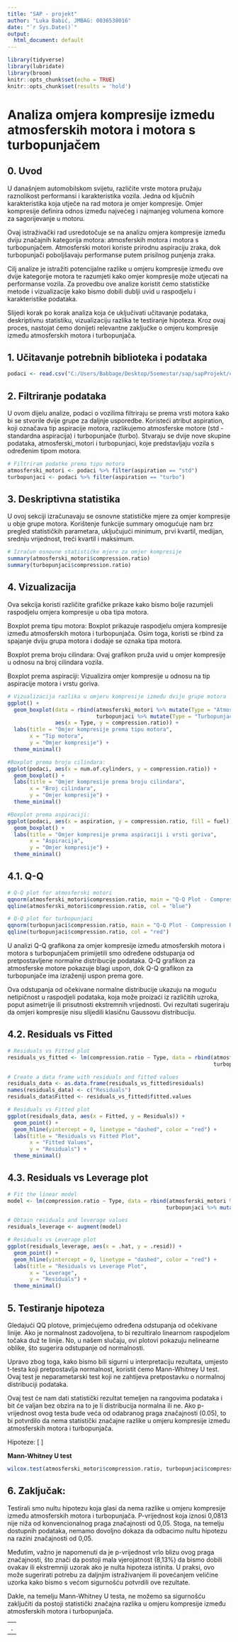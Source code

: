 ```yaml
---
title: "SAP - projekt"
author: "Luka Babić, JMBAG: 0036538016"
date: "`r Sys.Date()`"
output:
  html_document: default
---
```


```r
library(tidyverse)
library(lubridate)
library(broom)
knitr::opts_chunk$set(echo = TRUE)
knitr::opts_chunk$set(results = 'hold')
```

# Analiza omjera kompresije izmedu atmosferskih motora i motora s turbopunjačem

## 0. Uvod

U današnjem automobilskom svijetu, različite vrste motora pružaju raznolikost performansi i karakteristika vozila. Jedna od ključnih karakteristika koja utječe na rad motora je omjer kompresije. Omjer kompresije definira odnos između najvećeg i najmanjeg volumena komore za sagorijevanje u motoru.

Ovaj istraživački rad usredotočuje se na analizu omjera kompresije između dviju značajnih kategorija motora: atmosferskih motora i motora s turbopunjačem. Atmosferski motori koriste prirodnu aspiraciju zraka, dok turbopunjači poboljšavaju performanse putem prisilnog punjenja zraka.

Cilj analize je istražiti potencijalne razlike u omjeru kompresije između ove dvije kategorije motora te razumjeti kako omjer kompresije može utjecati na performanse vozila. Za provedbu ove analize koristit ćemo statističke metode i vizualizacije kako bismo dobili dublji uvid u raspodjelu i karakteristike podataka.

Slijedi korak po korak analiza koja će uključivati učitavanje podataka, deskriptivnu statistiku, vizualizaciju razlika te testiranje hipoteza. Kroz ovaj proces, nastojat ćemo donijeti relevantne zaključke o omjeru kompresije između atmosferskih motora i turbopunjača.


## 1. Učitavanje potrebnih biblioteka i podataka
```r
podaci <- read.csv("C:/Users/Babbage/Desktop/5semestar/sap/sapProjekt/car_specifications.csv")
```

## 2. Filtriranje podataka

U ovom dijelu analize, podaci o vozilima filtriraju se prema vrsti motora kako bi se stvorile dvije grupe za daljnje usporedbe. Koristeći atribut aspiration, koji označava tip aspiracije motora, razlikujemo atmosferske motore (std - standardna aspiracija) i turbopunjače (turbo). Stvaraju se dvije nove skupine podataka, atmosferski_motori i turbopunjaci, koje predstavljaju vozila s određenim tipom motora.
```r
# Filtriram podatke prema tipu motora
atmosferski_motori <- podaci %>% filter(aspiration == "std")
turbopunjaci <- podaci %>% filter(aspiration == "turbo")
```

## 3. Deskriptivna statistika

U ovoj sekciji izračunavaju se osnovne statističke mjere za omjer kompresije u obje grupe motora. Korištenje funkcije summary omogućuje nam brz pregled statističkih parametara, uključujući minimum, prvi kvartil, medijan, srednju vrijednost, treći kvartil i maksimum.
```r
# Izračun osnovne statističke mjere za omjer kompresije
summary(atmosferski_motori$compression.ratio)
summary(turbopunjaci$compression.ratio)
```

## 4. Vizualizacija

Ova sekcija koristi različite grafičke prikaze kako bismo bolje razumjeli raspodjelu omjera kompresije u oba tipa motora.

Boxplot prema tipu motora:
  Boxplot prikazuje raspodjelu omjera kompresije između atmosferskih motora i turbopunjača. Osim toga, koristi se rbind za spajanje dviju grupa motora i dodaje se oznaka tipa motora.

Boxplot prema broju cilindara:
  Ovaj grafikon pruža uvid u omjer kompresije u odnosu na broj cilindara vozila.

Boxplot prema aspiraciji:
  Vizualizira omjer kompresije u odnosu na tip aspiracije motora i vrstu goriva.


```r
# Vizualizacija razlika u omjeru kompresije između dvije grupe motora
ggplot() +
  geom_boxplot(data = rbind(atmosferski_motori %>% mutate(Type = "Atmosferski motori"),
                            turbopunjaci %>% mutate(Type = "Turbopunjaci")),
               aes(x = Type, y = compression.ratio)) +
  labs(title = "Omjer kompresije prema tipu motora",
       x = "Tip motora",
       y = "Omjer kompresije") +
  theme_minimal()

#Boxplot prema broju cilindara:
ggplot(podaci, aes(x = num.of.cylinders, y = compression.ratio)) +
  geom_boxplot() +
  labs(title = "Omjer kompresije prema broju cilindara",
       x = "Broj cilindara",
       y = "Omjer kompresije") +
  theme_minimal()

#Boxplot prema aspiraciji:
ggplot(podaci, aes(x = aspiration, y = compression.ratio, fill = fuel)) +
  geom_boxplot() +
  labs(title = "Omjer kompresije prema aspiraciji i vrsti goriva",
       x = "Aspiracija",
       y = "Omjer kompresije") +
  theme_minimal()


```

## 4.1. Q-Q
```r
# Q-Q plot for atmosferski motori
qqnorm(atmosferski_motori$compression.ratio, main = "Q-Q Plot - Compression Ratio - Atmosferski motori", col = "blue")
qqline(atmosferski_motori$compression.ratio, col = "blue")

# Q-Q plot for turbopunjaci
qqnorm(turbopunjaci$compression.ratio, main = "Q-Q Plot - Compression Ratio - Turbopunjaci", col = "red")
qqline(turbopunjaci$compression.ratio, col = "red")
```
U analizi Q-Q grafikona za omjer kompresije između atmosferskih motora i motora s turbopunjačem primijetili smo određene odstupanja od pretpostavljene normalne distribucije podataka. Q-Q grafikon za atmosferske motore pokazuje blagi uspon, dok Q-Q grafikon za turbopunjače ima izraženiji uspon prema gore.

Ova odstupanja od očekivane normalne distribucije ukazuju na moguću netipičnost u raspodjeli podataka, koja može proizaći iz različitih uzroka, poput asimetrije ili prisutnosti ekstremnih vrijednosti. Ovi rezultati sugeriraju da omjeri kompresije nisu slijedili klasičnu Gaussovu distribuciju.

## 4.2. Residuals vs Fitted
```r
# Residuals vs Fitted plot
residuals_vs_fitted <- lm(compression.ratio ~ Type, data = rbind(atmosferski_motori %>% mutate(Type = "Atmosferski motori"),
                                                                 turbopunjaci %>% mutate(Type = "Turbopunjaci")))

# Create a data frame with residuals and fitted values
residuals_data <- as.data.frame(residuals_vs_fitted$residuals)
names(residuals_data) <- c("Residuals")
residuals_data$Fitted <- residuals_vs_fitted$fitted.values

# Residuals vs Fitted plot
ggplot(residuals_data, aes(x = Fitted, y = Residuals)) +
  geom_point() +
  geom_hline(yintercept = 0, linetype = "dashed", color = "red") +
  labs(title = "Residuals vs Fitted Plot",
       x = "Fitted Values",
       y = "Residuals") +
  theme_minimal()
```

## 4.3. Residuals vs Leverage plot
```r
# Fit the linear model
model <- lm(compression.ratio ~ Type, data = rbind(atmosferski_motori %>% mutate(Type = "Atmosferski motori"),
                                                  turbopunjaci %>% mutate(Type = "Turbopunjaci")))

# Obtain residuals and leverage values
residuals_leverage <- augment(model)

# Residuals vs Leverage plot
ggplot(residuals_leverage, aes(x = .hat, y = .resid)) +
  geom_point() +
  geom_hline(yintercept = 0, linetype = "dashed", color = "red") +
  labs(title = "Residuals vs Leverage Plot",
       x = "Leverage",
       y = "Residuals") +
  theme_minimal()

```


## 5. Testiranje hipoteza

Gledajući QQ plotove, primjećujemo određena odstupanja od očekivane linije. Ako je normalnost zadovoljena, to bi rezultiralo linearnom raspodjelom točaka duž te linije. No, u našem slučaju, ovi plotovi pokazuju nelinearne oblike, što sugerira odstupanje od normalnosti.

Upravo zbog toga, kako bismo bili sigurni u interpretaciju rezultata, umjesto t-testa koji pretpostavlja normalnost, koristit ćemo Mann-Whitney U test. Ovaj test je neparametarski test koji ne zahtijeva pretpostavku o normalnoj distribuciji podataka.

Ovaj test će nam dati statistički rezultat temeljen na rangovima podataka i bit će valjan bez obzira na to je li distribucija normalna ili ne. Ako p-vrijednost ovog testa bude veća od odabranog praga značajnosti (0.05), to bi potvrdilo da nema statistički značajne razlike u omjeru kompresije između atmosferskih motora i turbopunjača.

Hipoteze:
\[
\begin{align*}
H_0 &: \text{Očekivana vrijednost omjera kompresije između atmosferskih motora i turbopunjača je jednaka.}\\
H_1 &: \text{Postoji barem jedna značajna razlika u omjeru kompresije između atmosferskih motora i turbopunjača.}
\end{align*}
\]

**Mann-Whitney U test**

```r
wilcox.test(atmosferski_motori$compression.ratio, turbopunjaci$compression.ratio)
```

## 6. Zaključak:

Testirali smo nultu hipotezu koja glasi da nema razlike u omjeru kompresije između atmosferskih motora i turbopunjača. P-vrijednost koja iznosi 0,0813 nije niža od konvencionalnog praga značajnosti od 0,05. Stoga, na temelju dostupnih podataka, nemamo dovoljno dokaza da odbacimo nultu hipotezu na razini značajnosti od 0,05.

Međutim, važno je napomenuti da je p-vrijednost vrlo blizu ovog praga značajnosti, što znači da postoji mala vjerojatnost (8,13%) da bismo dobili ovakav ili ekstremniji uzorak ako je nulta hipoteza istinita. U praksi, ovo može sugerirati potrebu za daljnjim istraživanjem ili povećanjem veličine uzorka kako bismo s većom sigurnošću potvrdili ove rezultate.

Dakle, na temelju Mann-Whitney U testa, ne možemo sa sigurnošću zaključiti da postoji statistički značajna razlika u omjeru kompresije između atmosferskih motora i turbopunjača.




--
.
--

